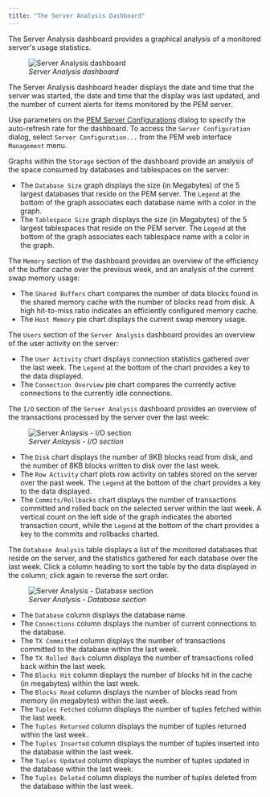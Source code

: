 ```yaml
---
title: "The Server Analysis Dashboard"
---
```


<div id="server_analysis_dashboard" class="registered_link"></div>

The Server Analysis dashboard provides a graphical analysis of a monitored server's usage statistics.

<figure><img src="../../images/server_analysis.png" class="align-center" alt="Server Analysis dashboard" /><figcaption aria-hidden="true"><em>Server Analysis dashboard</em></figcaption></figure>

The Server Analysis dashboard header displays the date and time that the server was started, the date and time that the display was last updated, and the number of current alerts for items monitored by the PEM server.

Use parameters on the [PEM Server Configurations](../02_pem_server_config/#pem_server_config) dialog to specify the auto-refresh rate for the dashboard. To access the `Server Configuration` dialog, select `Server Configuration...` from the PEM web interface `Management` menu.

Graphs within the `Storage` section of the dashboard provide an analysis of the space consumed by databases and tablespaces on the server:

-   The `Database Size` graph displays the size (in Megabytes) of the 5 largest databases that reside on the PEM server. The `Legend` at the bottom of the graph associates each database name with a color in the graph.
-   The `Tablespace Size` graph displays the size (in Megabytes) of the 5 largest tablespaces that reside on the PEM server. The `Legend` at the bottom of the graph associates each tablespace name with a color in the graph.

The `Memory` section of the dashboard provides an overview of the efficiency of the buffer cache over the previous week, and an analysis of the current swap memory usage:

-   The `Shared Buffers` chart compares the number of data blocks found in the shared memory cache with the number of blocks read from disk. A high hit-to-miss ratio indicates an efficiently configured memory cache.
-   The `Host Memory` pie chart displays the current swap memory usage.

The `Users` section of the `Server Analysis` dashboard provides an overview of the user activity on the server:

-   The `User Activity` chart displays connection statistics gathered over the last week. The `Legend` at the bottom of the chart provides a key to the data displayed.
-   The `Connection Overview` pie chart compares the currently active connections to the currently idle connections.

The `I/O` section of the `Server Analysis` dashboard provides an overview of the transactions processed by the server over the last week:

<figure><img src="../../images/io_analysis.png" class="align-center" alt="Server Anlaysis - I/O section" /><figcaption aria-hidden="true"><em>Server Anlaysis - I/O section</em></figcaption></figure>

-   The `Disk` chart displays the number of 8KB blocks read from disk, and the number of 8KB blocks written to disk over the last week.
-   The `Row Activity` chart plots row activity on tables stored on the server over the past week. The `Legend` at the bottom of the chart provides a key to the data displayed.
-   The `Commits/Rollbacks` chart displays the number of transactions committed and rolled back on the selected server within the last week. A vertical count on the left side of the graph indicates the aborted transaction count, while the `Legend` at the bottom of the chart provides a key to the commits and rollbacks charted.

The `Database Analysis` table displays a list of the monitored databases that reside on the server, and the statistics gathered for each database over the last week. Click a column heading to sort the table by the data displayed in the column; click again to reverse the sort order.

<figure><img src="../../images/database_analysis_table.png" class="align-center" alt="Server Analysis - Database section" /><figcaption aria-hidden="true"><em>Server Analysis - Database section</em></figcaption></figure>

-   The `Database` column displays the database name.
-   The `Connections` column displays the number of current connections to the database.
-   The `TX Committed` column displays the number of transactions committed to the database within the last week.
-   The `TX Rolled Back` column displays the number of transactions rolled back within the last week.
-   The `Blocks Hit` column displays the number of blocks hit in the cache (in megabytes) within the last week.
-   The `Blocks Read` column displays the number of blocks read from memory (in megabytes) within the last week.
-   The `Tuples Fetched` column displays the number of tuples fetched within the last week.
-   The `Tuples Returned` column displays the number of tuples returned within the last week.
-   The `Tuples Inserted` column displays the number of tuples inserted into the database within the last week.
-   The `Tuples Updated` column displays the number of tuples updated in the database within the last week.
-   The `Tuples Deleted` column displays the number of tuples deleted from the database within the last week.
